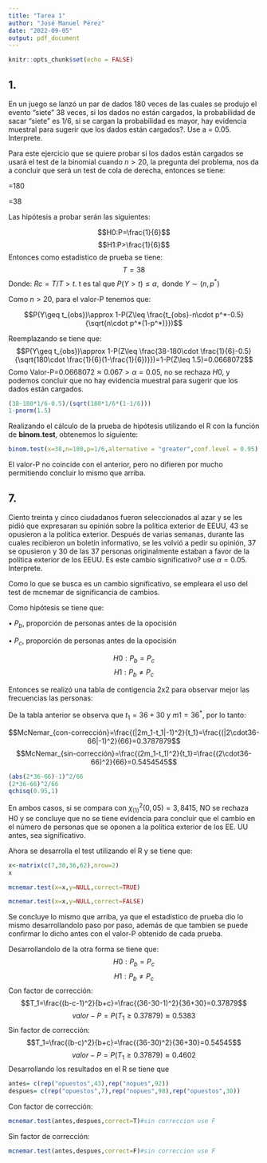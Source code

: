 ```yaml
---
title: "Tarea 1"
author: "José Manuel Pérez"
date: "2022-09-05"
output: pdf_document
---
```


```r
knitr::opts_chunk$set(echo = FALSE)
```

## 1.
En un juego se lanzó un par de dados 180 veces de las cuales se produjo el evento "siete" 38 veces, si los dados no están cargados, la probabilidad de sacar "siete" es 1/6, si se cargan la probabilidad es mayor, hay evidencia muestral para sugerir que los dados están cargados?. Use a = 0.05. Interprete.

\noindent
Para este ejercicio que se quiere probar si los dados están cargados se usará el test de la binomial cuando $n >20$, la pregunta del problema, nos da a concluir que será un test de cola de derecha, entonces se tiene:

\textbf{n: Tamaño de la muestra}=180

\textbf{x: Número de exitos}=38

Las hipótesis a probar serán las siguientes:


$$H0:P=\frac{1}{6}$$
$$H1:P>\frac{1}{6}$$
Entonces como estadístico de prueba se tiene:
$$T=38$$
Donde:
$Rc = {T/T > t}.\text{ t es tal que}\ P(Y > t) \leq \alpha,\text{ donde} \ Y\sim(n,p^*)$

Como $n > 20$, para el valor-P tenemos que:

$$P(Y\geq t_{obs})\approx 1-P(Z\leq \frac{t_{obs}-n\cdot p^*-0.5}{\sqrt{n\cdot p^*(1-p^*)}})$$

Reemplazando se tiene que:
$$P(Y\geq t_{obs})\approx 1-P(Z\leq \frac{38-180\cdot \frac{1}{6}-0.5}{\sqrt{180\cdot \frac{1}{6}(1-\frac{1}{6})}})=1-P(Z\leq 1.5)=0.0668072$$
Como Valor-P=$0.0668072 \approx 0.067 > \alpha = 0.05$, no se rechaza $H0$, y podemos concluir que no hay evidencia muestral para sugerir que los dados están cargados.

```r
(38-180*1/6-0.5)/(sqrt(180*1/6*(1-1/6)))
1-pnorm(1.5)
```
\newpage
Realizando el cálculo de la prueba de hipótesis utilizando el R con la función de **binom.test**, obtenemos lo siguiente:
```r
binom.test(x=38,n=180,p=1/6,alternative = "greater",conf.level = 0.95)
```
El valor-P no coincide con el anterior, pero no difieren por mucho permitiendo
concluir lo mismo que arriba.


## 7.
Ciento treinta y cinco ciudadanos fueron seleccionados al azar y se les pidió que expresaran su opinión sobre la política exterior de EEUU, 43 se opusieron a la politica exterior. Después de varias semanas, durante las cuales recibieron un boletín informativo, se les volvió a pedir su opinión, 37 se opusieron y 30 de las 37 personas originalmente estaban a favor de la política exterior de los EEUU. Es este cambio significativo? use $\alpha = 0.05$. Interprete.

Como lo que se busca es un cambio significativo, se empleara el uso del test de mcnemar de significancia de cambios.

Como hipótesis se tiene que:

$\bullet$ $P_b$, proporción de personas antes de la opocisión

$\bullet$ $P_c$, proporción de personas antes de la opocisión

$$H0:P_b=P_c$$
$$H1:P_b\neq P_c$$

Entonces se realizó una tabla de contigencia 2x2 para observar mejor las frecuencias las personas:
\begin{center}
\begin{tabular}{|l|cc|c|}
\hline
\multicolumn{1}{|c|}{\textbf{}} & \multicolumn{2}{c|}{\textbf{Después}}                                              & \multicolumn{1}{l|}{\textbf{}}      \\ \hline
\textbf{Antes}                  & \multicolumn{1}{l|}{\textbf{Opuestos}} & \multicolumn{1}{l|}{\textbf{No opuestos}} & \multicolumn{1}{l|}{\textbf{Total}} \\ \hline
\textbf{Opuestos}    & \multicolumn{1}{c|}{7}  & 36 & 43  \\ \hline
\textbf{No opuestos} & \multicolumn{1}{c|}{30} & 62 & 92  \\ \hline
\textbf{Total}       & \multicolumn{1}{c|}{37} & 98 & 135 \\ \hline
\end{tabular}
\end{center}


De la tabla anterior se observa que $t_1 = 36 + 30\ \text{y}\ m1 = 36^*$, por lo tanto:

$$McNemar_{con-corrección}=\frac{(|2m_1-t_1|-1)^2}{t_1}=\frac{(|2\cdot36-66|-1)^2}{66}=0.3787879$$
$$McNemar_{sin-corrección}=\frac{(2m_1-t_1)^2}{t_1}=\frac{(2\cdot36-66)^2}{66}=0.5454545$$


```r
(abs(2*36-66)-1)^2/66
(2*36-66)^2/66
qchisq(0.95,1)
```
En ambos casos, si se compara con $\chi^2_{(1)}(0,05) = 3,8415$, NO se rechaza H0 y se
concluye que no se tiene evidencia para concluir que el cambio en el número de personas que se oponen a la política exterior de los EE. UU antes, sea significativo.

\newpage
Ahora se desarrolla el test utilizando el R y se tiene que:
```r
x<-matrix(c(7,30,36,62),nrow=2)
x
```
\textbf{Mcnemar con correción:}
```r
mcnemar.test(x=x,y=NULL,correct=TRUE)
```
\textbf{Mcnemar sin correción:}
```r
mcnemar.test(x=x,y=NULL,correct=FALSE)
```
Se concluye lo mismo que arriba, ya que el estadístico de prueba dio lo mismo desarrollandolo paso por paso, además de que tambien se puede confirmar lo dicho antes con el valor-P obtenido de cada prueba. 


Desarrollandolo de la otra forma se tiene que:
$$H0:P_b=P_c$$
$$H1:P_b\neq P_c$$
Con factor de corrección:
$$T_1=\frac{(b-c-1)^2}{b+c}=\frac{(36-30-1)^2}{36+30}=0.37879$$
$$valor-P= P(T_1\geq 0.37879) \approx 0.5383$$
Sin factor de corrección:
$$T_1=\frac{(b-c)^2}{b+c}=\frac{(36-30)^2}{36+30}=0.54545$$
$$valor-P= P(T_1 \geq 0.37879) \approx 0.4602$$
Desarrollando los resultados en el R se tiene que
```r
antes= c(rep("opuestos",43),rep("nopues",92))
despues= c(rep("opuestos",7),rep("nopues",98),rep("opuestos",30))
```
Con factor de corrección:
```r
mcnemar.test(antes,despues,correct=T)#sin correccion use F

```
Sin factor de corrección:
```r
mcnemar.test(antes,despues,correct=F)#sin correccion use F
```

